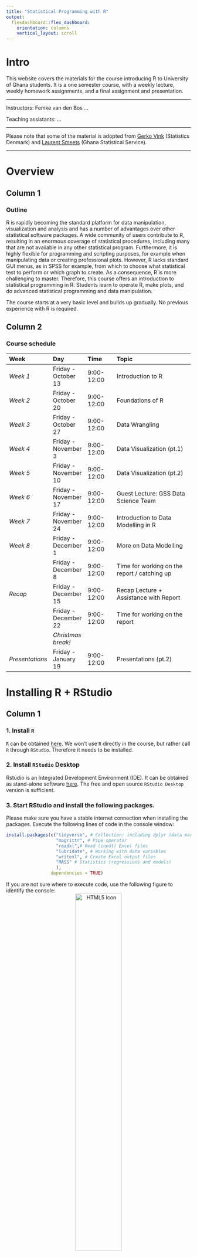 ```yaml
---
title: "Statistical Programming with R"
output: 
  flexdashboard::flex_dashboard:
    orientation: columns
    vertical_layout: scroll
---
```


<!-- ```{r setup, include=FALSE} -->
<!-- knitr::opts_chunk$set(echo = TRUE) -->
<!-- library(vembedr) -->

<!-- ``` -->

# Intro {.sidebar}

This website covers the materials for the course introducing R to University of Ghana students. It is a one semester course, with a weekly lecture, weekly homework assignments, and a final assignment and presentation.

---

Instructors: 
Femke van den Bos
...

Teaching assistants:
...

---

Please note that some of the material is adopted from [Gerko Vink](https://github.com/gerkovink/R) (Statistics Denmark) and [Laurent Smeets](https://github.com/Laurent-Smeets-GSS-Account/RGhana) (Ghana Statistical Service).


---
# Overview

## Column 1

### Outline
R is rapidly becoming the standard platform for data manipulation, visualization and analysis and has a number of advantages over other statistical software packages. A wide community of users contribute to R, resulting in an enormous coverage of statistical procedures, including many that are not available in any other statistical program. Furthermore, it is highly flexible for programming and scripting purposes, for example when manipulating data or creating professional plots. However, R lacks standard GUI menus, as in SPSS for example, from which to choose what statistical test to perform or which graph to create. As a consequence, R is more challenging to master. Therefore, this course offers an introduction to statistical programming in R. Students learn to operate R, make plots, and do advanced statistical programming and data manipulation. 


The course starts at a very basic level and builds up gradually. No previous experience with R is required.

## Column 2

### Course schedule 
| Week  | Day | Time      | Topic                               | 
|:------------|:------------|:------------|:------------------------------------|
| *Week 1* |Friday - October 13|9:00-12:00 | Introduction to R |
| *Week 2* |Friday - October 20 |9:00-12:00 | Foundations of R |
| *Week 3* |Friday - October 27 |9:00-12:00 | Data Wrangling |
| *Week 4* |Friday - November 3 |9:00-12:00 | Data Visualization (pt.1) |
| *Week 5* |Friday - November 10 |9:00-12:00 | Data Visualization (pt.2) |
| *Week 6* |Friday - November 17 |9:00-12:00 | Guest Lecture: GSS Data Science Team |
| *Week 7* |Friday - November 24 |9:00-12:00 | Introduction to Data Modelling in R |
| *Week 8* |Friday - December 1 |9:00-12:00 | More on Data Modelling |
|  |Friday - December 8 |9:00-12:00 | Time for working on the report / catching up |
| *Recap* |Friday - December 15 |9:00-12:00 | Recap Lecture + Assistance with Report |
| |Friday - December 22 |9:00-12:00 | Time for working on the report |
|  | *Christmas break!*  |    |    |Presentations (pt.1) |
| *Presentations * |Friday - January 19 |9:00-12:00 | Presentations (pt.2) |


# Installing R + RStudio

## Column 1

### **1. Install `R`**
`R` can be obtained [here](https://cran.r-project.org). We won't use `R` directly in the course, but rather call `R` through `RStudio`. Therefore it needs to be installed.

### **2. Install `RStudio` Desktop**
Rstudio is an Integrated Development Environment (IDE). It can be obtained as stand-alone software [here](https://www.posit.co/downloads/). The free and open source `RStudio Desktop` version is sufficient.

### **3. Start RStudio and install the following packages. **
Please make sure you have a stable internet connection when installing the packages. Execute the following lines of code in the console window:
```r
install.packages(c("tidyverse", # Collection: including dplyr (data manipulation), ggplot2 (visualizations) 
                   "magrittr", # Pipe operator
                   "readxl",# Read (input) Excel files
                   "lubridate", # Working with data variables
                   "writexl", # Create Excel output files
                   "MASS" # Statistics (regressions and models)
                   ), 
                 dependencies = TRUE)
```

If you are not sure where to execute code, use the following figure to identify the console:
<center>
  <img src="figures/rstudio_packages.png" alt="HTML5 Icon" width = 50%>
</center>
Just copy and paste the installation command and press the return key. When asked 

```r
Do you want to install from sources the package which needs 
compilation? (Yes/no/cancel)
```

type `Yes` in the console and press the return key. 

# Lectures

## Column 1

### Lecture Slides
Here you can find all the lecture slides. Please note that the first page of the slides shows the date on which the slides were last updated. We adapt the course as we go. To ensure that you work with the latest iteration of the course materials, we advice all course participants to access the materials online.

- [Lecture 1](Contents/Lectures/Week 1/Lecture_week_1.html){target="_blank"}
- [Lecture 2](Contents/Lectures/Week 2/Lecture_week_2.html){target="_blank"}
- [Lecture 3](Contents/Lectures/Week 3/Lecture_week_3.html){target="_blank"}
- [Lecture 4](Contents/Lectures/Week 4/Lecture_week_4.html){target="_blank"}
- [Lecture 5](Contents/Lectures/Week 5/Lecture_week_5.html){target="_blank"}


## Column 2

### Useful References
- [`R` for Data Science (2nd edition)](https://r4ds.hadley.nz/)
- [Statistical Inference via Data Science](https://moderndive.com/index.html)
- [Advanced R](https://adv-r.hadley.nz/)
- [R Programming for Data Science](https://bookdown.org/rdpeng/rprogdatascience/)
- [The Tidyverse Style Guide](https://style.tidyverse.org)
- [Datacamp Tutorial on Pipes](https://www.datacamp.com/tutorial/pipe-r-tutorial)
- [The `ggplot2` Reference Package](https://ggplot2.tidyverse.org/reference/)

The above links are useful references that connect to the materials. 

# Practicals

## Column 1

### Practical Assignments
Here you can find the assignments for the weekly practicals. Please note that these might also be adapted as we go, so make sure you use the most recent file when doing the practical.

 
## Column 2

### Solutions to Practicals
After the weekly deadline, the solution to the practical will be uploaded here.

<!-- - [Solution Practical 1](Contents/Practicals/Solution_Practical_1.html){target="_blank"} -->

# Assessment

## Final Assessment
The instructions to the final assessment can be found here, along with required data sets.

- [Final Assessment - Instructions](Contents/Assessments/Instructions_final_assessment.pdf)

